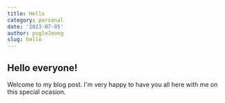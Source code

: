 ```yaml
---
title: Hello
category: personal
date: '2023-07-05'
author: pogleJeong
slug: hello
---
```


## Hello everyone!

Welcome to my blog post. I'm very happy to have you all here with me
on this special ocasion.